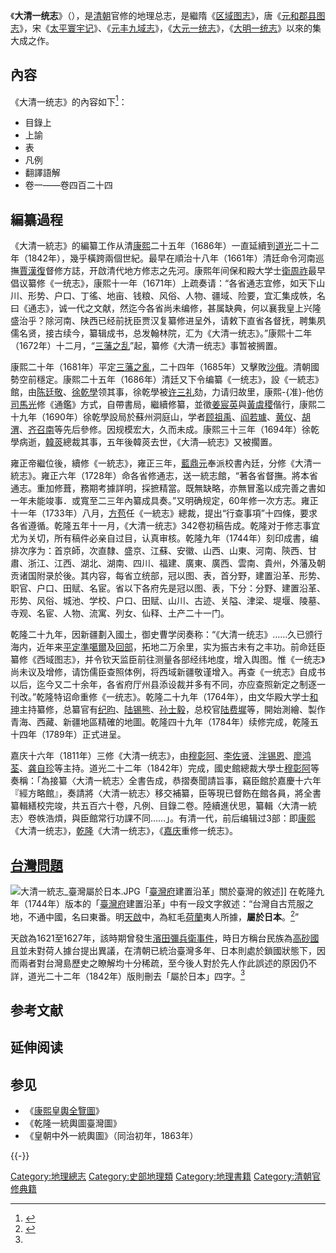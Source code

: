 {{NoteTA
|1=zh-hans:徐乾学:zh-hant:徐乾學
}}
《'''大清一统志'''》（{{lang-mnc|ᡩᠠᡳᠴᡳᠩ<br>ᡤᡠᡵᡠᠨ ᡳ<br>ᡠᡥᡝᡵᡳᠯᡝᠮᡝ<br>ᡝᠵᡝᡥᡝ<br>ᠪᡳᡨᡥᡝ|v=Daicing gurun i uherileme ejehe bithe|a=}}），是[[清朝|清朝]]官修的地理总志，是繼隋《[[区域图志|区域图志]]》，唐《[[元和郡县图志|元和郡县图志]]》，宋《[[太平寰宇记|太平寰宇记]]》、《[[元丰九域志|元丰九域志]]》，《[[大元一统志|大元一统志]]》，《[[大明一统志|大明一统志]]》以來的集大成之作。
{{Contains Manchu text}}

==內容==
《大清一统志》的內容如下<ref>{{Cite web |url=http://ctext.org/wiki.pl?if=gb&res=373118 |title=中國哲學書電子化計劃 - 大清一統志 |accessdate=2015-04-06 |archive-date=2017-12-04 |archive-url=https://web.archive.org/web/20171204114556/http://ctext.org/wiki.pl?if=gb&res=373118 |dead-url=no }}</ref>：
*目錄上
*上諭
*表
*凡例
*翻譯語解
*卷一——卷四百二十四

== 編纂過程 ==
《大清一統志》的編纂工作从清[[康熙|康熙]]二十五年（1686年）一直延續到[[道光|道光]]二十二年（1842年），幾乎橫跨兩個世紀。最早在順治十八年（1661年）清廷命令河南巡撫[[賈漢復|賈漢復]]督修方誌，开啟清代地方修志之先河。康熙年间保和殿大学士[[衛周祚|衛周祚]]最早倡议纂修《一统志》，康熙十一年（1671年）上疏奏请：“各省通志宜修，如天下山川、形势、户口、丁徭、地亩、钱粮、风俗、人物、疆域、险要，宜汇集成帙，名曰《通志》，诚一代之文献，然迄今各省尚未编修，甚属缺典，何以襄我皇上兴隆盛治乎？除河南、陕西已经前抚臣贾汉复纂修进呈外，请敕下直省各督抚，聘集夙儒名贤，接古续今，纂辑成书，总发翰林院，汇为《大清一统志》。”康熙十二年（1672年）十二月，“[[三藩之乱|三藩之乱]]”起，纂修《大清一统志》事暂被搁置。

康熙二十年（1681年）平定[[三藩之亂|三藩之亂]]，二十四年（1685年）又擊敗[[俄罗斯沙皇国|沙俄]]。清朝國勢空前穩定。康熙二十五年（1686年）清廷又下令编纂《一统志》，設《一統志》館，由[[陈廷敬|陈廷敬]]、[[徐乾學|徐乾學]]领其事，徐乾學被[[许三礼|许三礼]]劾，力请归故里，康熙-{准}-他仿[[司馬光|司馬光]]修《通鑑》方式，自帶書局，繼續修纂，並徵[[姜宸英|姜宸英]]與[[黃虞稷|黃虞稷]]偕行，康熙二十九年（1690年）徐乾學設局於蘇州洞庭山，学者[[顾祖禹|顾祖禹]]、[[阎若璩|阎若璩]]、[[黄仪_(清朝)|黄仪]]、[[胡渭|胡渭]]、[[齐召南|齐召南]]等先后參修。因规模宏大，久而未成。康熙三十三年（1694年）徐乾學病逝，[[韓菼|韓菼]]總裁其事，五年後韓菼去世，《大清—統志》又被擱置。

雍正帝繼位後，續修《一統志》，雍正三年，[[藍鼎元|藍鼎元]]奉派校書內廷，分修《大清一統志》。雍正六年（1728年）命各省修通志，送一統志館，“著各省督撫。將本省通志。重加修葺，務期考據詳明，採摭精當。既無缺略，亦無冒濫以成完善之書如一年未能竣事．或寬至二三年內纂成具奏。”又明确规定，60年修一次方志。雍正十一年（1733年）八月，[[方苞|方苞]]任《一統志》總裁，提出“行查事項”十四條，要求各省遵循。乾隆五年十一月，《大清一统志》342卷初稿告成。乾隆对于修志事宜尤为关切，所有稿件必亲自过目，认真审核。乾隆九年（1744年）刻印成書，编排次序为：首京師，次直隸、盛京、江蘇、安徽、山西、山東、河南、陝西、甘肅、浙江、江西、湖北、湖南、四川、福建、廣東、廣西、雲南、貴州，外藩及朝贡诸国附录於後。其内容，每省立统部，冠以图、表，首分野，建置沿革、形势、职官、户口、田赋、名宦。省以下各府先是冠以图、表，下分：分野、建置沿革、形势、风俗、城池、学校、户口、田赋、山川、古迹、关隘、津梁、堤堰、陵墓、寺观、名宦、人物、流寓、列女、仙释、土产二十一门。

乾隆二十九年，因新疆劃入國土，御史曹学闵奏称：“《大清一统志》……久已颁行海内，近年来[[準噶爾之役|平定準噶爾]]及[[大小和卓之亂|回部]]，拓地二万余里，实为振古未有之丰功。前命廷臣纂修《西域图志》，并令钦天监臣前往测量各部经纬地度，增入舆图。惟《一统志》尚未议及增修，请饬儒臣查照体例，将西域新疆敬谨增入。再查《一统志》自成书以后，迄今又二十余年，各省府厅州县添设裁并多有不同，亦应查照新定之制逐一刊改。”乾隆特诏命重修《一统志》。乾隆二十九年（1764年），由文华殿大学士[[和珅|和珅]]主持纂修，总纂官有[[纪昀|纪昀]]、[[陆锡熊|陆锡熊]]、[[孙士毅|孙士毅]]，总校官[[陆费墀|陆费墀]]等，開始測繪、製作青海、西藏、新疆地區精確的地圖。乾隆四十九年（1784年）续修完成，乾隆五十四年（1789年）正式进呈。

嘉庆十六年（1811年）三修《大清一统志》，由[[穆彰阿|穆彰阿]]、[[李佐贤|李佐贤]]、[[泮锡恩|泮锡恩]]、[[廖鸿荃|廖鸿荃]]、[[龚自珍|龚自珍]]等主持。道光二十二年（1842年）完成，國史館總裁大學士[[穆彰阿|穆彰阿]]等奏稱：「為接纂〈大清一統志〉全書告成，恭摺奏聞請旨事，竊臣館於嘉慶十六年『經方略館』，奏請將〈大清一統志〉移交補纂，臣等現已督飭在館各員，將全書纂輯繕校完竣，共五百六十卷，凡例、目錄二卷。陸續進伏思，纂輯〈大清一統志〉卷帙浩煩，與臣館常行功課不同……」。有清一代，前后编辑过3部：即[[康熙|康熙]]《大清一统志》，[[乾隆|乾隆]]《大清一统志》，《[[嘉庆|嘉庆]]重修一统志》。

== [[台灣問題|台灣問題]] ==
[[File:大清一統志_臺灣屬於日本.JPG|thumb]]「[[臺灣府|臺灣府]]建置沿革」關於臺灣的敘述]]
在乾隆九年（1744年）版本的「[[臺灣府|臺灣府]]建置沿革」中有一段文字敘述：“台灣自古荒服之地，不通中國，名曰東番。明[[天啟|天啟]]中，為紅毛[[荷蘭|荷蘭]]夷人所據，'''屬於日本'''。<ref name="Taiwan Independence" >{{cite web|title=回顧台灣的命運|url=http://wantan.tacocity.com.tw/wantan/story/story8.htm|accessdate=2014-07-29|archive-date=2016-03-04|archive-url=https://web.archive.org/web/20160304202359/http://wantan.tacocity.com.tw/wantan/story/story8.htm|dead-url=no}}</ref>”

天啟為1621至1627年，該時期曾發生[[濱田彌兵衛事件|濱田彌兵衛事件]]，時日方稱台民族為[[高砂國|高砂國]]且並未對荷人據台提出異議，在清朝已統治臺灣多年、日本則處於鎖國狀態下，因而兩者對台灣島歷史之瞭解均十分稀疏，至今後人對於先人作此誤述的原因仍不詳，道光二十二年（1842年）版則刪去「屬於日本」四字。<ref name="Taiwan Independence"/>

== 参考文献 ==
{{Reflist}}

== 延伸阅读 ==
{{Wikisource further reading}}

== 参见 ==
{{Portal|中国|历史|地理|书籍}}
* 《[[康熙皇輿全覽圖|康熙皇輿全覽圖]]》
* 《乾隆一統輿圖臺灣圖》
* 《皇朝中外一統輿圖》（同治初年，1863年）

{{-}}
{{清朝欽定及奉敕編撰典籍}}

[[Category:地理總志|Category:地理總志]]
[[Category:史部地理類|Category:史部地理類]]
[[Category:地理書籍|Category:地理書籍]]
[[Category:清朝官修典籍|Category:清朝官修典籍]]